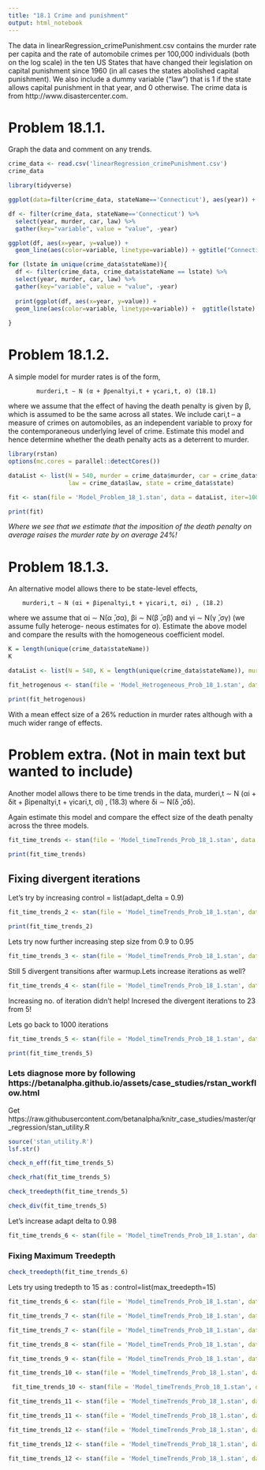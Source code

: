 ```yaml
---
title: "18.1 Crime and punishment"
output: html_notebook
---
```



The data in linearRegression_crimePunishment.csv contains the murder rate per capita and the rate of automobile crimes per 100,000 individuals (both on the log scale) in the ten US States that have changed their legislation on capital punishment since 1960 (in all cases the states abolished capital punishment). We also include a dummy variable (“law”) that is 1 if the state allows capital punishment in that year, and 0 otherwise. The crime data is from http://www.disastercenter.com.

# Problem 18.1.1. 
Graph the data and comment on any trends.

```r
crime_data <- read.csv('linearRegression_crimePunishment.csv')
crime_data
```

```r
library(tidyverse)

```



```r
ggplot(data=filter(crime_data, stateName=='Connecticut'), aes(year)) + geom_line(aes(y=murder, color="murder")) + geom_line(aes(y=car/2, color="car")) + geom_line(aes(y=law, color='law'))

```



```r
df <- filter(crime_data, stateName=='Connecticut') %>%
  select(year, murder, car, law) %>%
  gather(key="variable", value = "value", -year)

ggplot(df, aes(x=year, y=value)) +
  geom_line(aes(color=variable, linetype=variable)) + ggtitle("Connecticut") + theme(plot.title = element_text(hjust = 0.5)) 


```

```r


for (lstate in unique(crime_data$stateName)){
  df <- filter(crime_data, crime_data$stateName == lstate) %>%
  select(year, murder, car, law) %>%
  gather(key="variable", value = "value", -year)
  
  print(ggplot(df, aes(x=year, y=value)) +
  geom_line(aes(color=variable, linetype=variable)) +  ggtitle(lstate) + theme(plot.title = element_text(hjust = 0.5)))
  
}

```

# Problem 18.1.2. 
A simple model for murder rates is of the form,

            murderi,t ∼ N (α + βpenaltyi,t + γcari,t, σ) (18.1)

where we assume that the effect of having the death penalty is given by β, which is assumed to be the same across all states. We include cari,t – a measure of crimes on automobiles, as an independent variable to proxy for the contemporaneous underlying level of crime. Estimate this model and hence determine whether the death penalty acts as a deterrent to murder.

```r
library(rstan)
options(mc.cores = parallel::detectCores())
```


```r
dataList <- list(N = 540, murder = crime_data$murder, car = crime_data$car,
                 law = crime_data$law, state = crime_data$state)
```


```r
fit <- stan(file = 'Model_Problem_18_1.stan', data = dataList, iter=1000, chains=4, seed=42)

```

```r
print(fit)
```
_Where we see that we estimate that the imposition of the death penalty on average raises the murder rate by on average 24%!_

# Problem 18.1.3. 
An alternative model allows there to be state-level effects,

        murderi,t ∼ N (αi + βipenaltyi,t + γicari,t, σi) , (18.2)

where we assume that αi ∼ N(α ̄,σα), βi ∼ N(β ̄,σβ) and γi ∼ N(γ ̄,σγ) (we assume fully heteroge- neous estimates for σ). Estimate the above model and compare the results with the homogeneous
coefficient model.
```r
K = length(unique(crime_data$stateName))
K
```


```r
dataList <- list(N = 540, K = length(unique(crime_data$stateName)), murder = crime_data$murder, car = crime_data$car, law = crime_data$law, state = crime_data$state)
```

```r
fit_hetrogenous <- stan(file = 'Model_Hetrogeneous_Prob_18_1.stan', data = dataList, iter=1000, chains=4, seed=42)
```

```r
print(fit_hetrogenous)
```
With a mean effect size of a 26% reduction in murder rates although with a much wider range of effects.

# Problem extra. (Not in main text but wanted to include) 
Another model allows there to be time trends in the data,
    murderi,t ∼ N (αi + δit + βipenaltyi,t + γicari,t, σi) , (18.3) where δi ∼ N(δ ̄,σδ). 

Again estimate this model and compare the effect size of the death penalty across the three models.

```r
fit_time_trends <- stan(file = 'Model_timeTrends_Prob_18_1.stan', data = dataList, iter=1000, chains=4, seed=42)
```

```r
print(fit_time_trends)
```
## Fixing divergent iterations
Let's try by increasing control = list(adapt_delta = 0.9)

```r
fit_time_trends_2 <- stan(file = 'Model_timeTrends_Prob_18_1.stan', data = dataList, iter=1000, chains=4, control = list(adapt_delta = 0.9), seed=42)
```
```r
print(fit_time_trends_2)
```
Lets try now further increasing step size from 0.9 to 0.95

```r
fit_time_trends_3 <- stan(file = 'Model_timeTrends_Prob_18_1.stan', data = dataList, iter=1000, chains=4, control = list(adapt_delta = 0.95), seed=42)
```

Still 5 divergent transitions after warmup.Lets increase iterations as well?

```r
fit_time_trends_4 <- stan(file = 'Model_timeTrends_Prob_18_1.stan', data = dataList, iter=2000, chains=4, control = list(adapt_delta = 0.95), seed=42)
```
Increasing no. of iteration didn't help! Incresed the divergent iterations to 23 from 5!

Lets go back to 1000 iterations

```r
fit_time_trends_5 <- stan(file = 'Model_timeTrends_Prob_18_1.stan', data = dataList, iter=1000, chains=4, control = list(adapt_delta = 0.95), seed=42)
```

```r
print(fit_time_trends_5)
```

### Lets diagnose more by following https://betanalpha.github.io/assets/case_studies/rstan_workflow.html

Get https://raw.githubusercontent.com/betanalpha/knitr_case_studies/master/qr_regression/stan_utility.R

```r
source('stan_utility.R')
lsf.str()
```


```r
check_n_eff(fit_time_trends_5)
```

```r
check_rhat(fit_time_trends_5)
```

```r
check_treedepth(fit_time_trends_5)
```

```r
check_div(fit_time_trends_5)
```

Let's increase adapt delta to 0.98
```r
fit_time_trends_6 <- stan(file = 'Model_timeTrends_Prob_18_1.stan', data = dataList, iter=1000, chains=4, control = list(adapt_delta = 0.98), seed=42)
```
### Fixing Maximum Treedepth

```r
check_treedepth(fit_time_trends_6)
```

Lets try using tredepth to 15 as : control=list(max_treedepth=15)

```r
fit_time_trends_6 <- stan(file = 'Model_timeTrends_Prob_18_1.stan', data = dataList, iter=1000, chains=4, control = list(adapt_delta = 0.98, max_treedepth=15), seed=42)
```
```r
fit_time_trends_7 <- stan(file = 'Model_timeTrends_Prob_18_1.stan', data = dataList, iter=1000, chains=4, control = list(adapt_delta = 0.99, max_treedepth=15), seed=42)
```

```r
fit_time_trends_7 <- stan(file = 'Model_timeTrends_Prob_18_1.stan', data = dataList, iter=1000, chains=4, control = list(adapt_delta = 0.995, max_treedepth=15), seed=42)
```


```r
fit_time_trends_8 <- stan(file = 'Model_timeTrends_Prob_18_1.stan', data = dataList, iter=1000, chains=4, control = list(adapt_delta = 0.995), seed=42)
```

```r
fit_time_trends_9 <- stan(file = 'Model_timeTrends_Prob_18_1.stan', data = dataList, iter=1000, chains=4, control = list(adapt_delta = 0.995,max_treedepth=13), seed=42)
```

```r
fit_time_trends_10 <- stan(file = 'Model_timeTrends_Prob_18_1.stan', data = dataList, iter=1000, chains=4, control = list(adapt_delta = 0.995,max_treedepth=20), seed=42)
```

```r
 fit_time_trends_10 <- stan(file = 'Model_timeTrends_Prob_18_1.stan', data = dataList, iter=1000, chains=4, control = list(adapt_delta = 0.998,max_treedepth=20), seed=42)
```

```r
fit_time_trends_11 <- stan(file = 'Model_timeTrends_Prob_18_1.stan', data = dataList, iter=1000, chains=4, control = list(adapt_delta = 0.998), seed=42)
```

```r
fit_time_trends_11 <- stan(file = 'Model_timeTrends_Prob_18_1.stan', data = dataList, iter=1000, chains=4, control = list(adapt_delta = 0.998,max_treedepth=15 ), seed=42)
```


```r
fit_time_trends_12 <- stan(file = 'Model_timeTrends_Prob_18_1.stan', data = dataList, iter=2000, chains=4, control = list(adapt_delta = 0.998,max_treedepth=15 ), seed=42)
```

```r
fit_time_trends_12 <- stan(file = 'Model_timeTrends_Prob_18_1.stan', data = dataList, iter=1500, chains=4, control = list(adapt_delta = 0.998,max_treedepth=15 ), seed=42)
```

```r
fit_time_trends_12 <- stan(file = 'Model_timeTrends_Prob_18_1.stan', data = dataList, iter=3000, chains=4, control = list(adapt_delta = 0.998,max_treedepth=15 ), seed=42)
```


